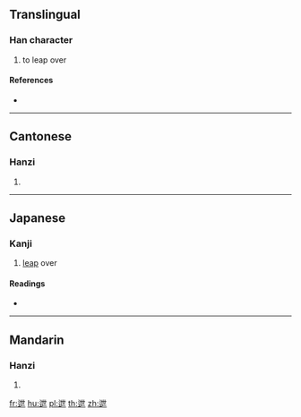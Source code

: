 {{character info/new}}
==Translingual==

===Han character===
{{Han char|rn=162|rad=辵|as=05|sn=9|four=34307|canj=YPT}}

# to leap over

====References====
* {{Han ref|kx=1254.270|dkj=38783|dj=1738.090|hdz=63822.120|uh=8FE3|ud=36835|bh=D0B3|bd=53427}}

----

==Cantonese==

===Hanzi===
{{yue-hanzi|jyut=|y=sai3}}

# {{defn|lang=yue|sort=辵05}}

----

==Japanese==

===Kanji===
{{ja-kanji|grade=|rs=辵05}}

# [[leap]] over

====Readings====
* {{ja-readings|on=[[せい]] (sei), [[てい]] (tei), [[れい]] (rei)|kun=[[さえぎる]] (saegiru)|nanori=}}

----

==Mandarin==

===Hanzi===
{{cmn-hanzi|pin=[[zhì]] ([[zhi4]])|wg=chih<sup>4</sup>}}

# {{defn|lang=cmn|sort=辵05}}

[[fr:迣]]
[[hu:迣]]
[[pl:迣]]
[[th:迣]]
[[zh:迣]]